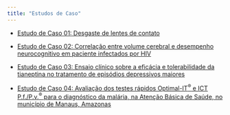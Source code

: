 ```yaml
---
title: "Estudos de Caso"
---
```


-   [Estudo de Caso 01: Desgaste de lentes de contato](estudos_de_casos/estudo01.html "Estudo de caso 01"){aria-label="Estudo de caso 01"}

-   [Estudo de Caso 02: Correlação entre volume cerebral e desempenho neurocognitivo em paciente infectados por HIV](estudos_de_casos/estudo02.html "Estudo de caso 02"){aria-label="Estudo de caso 02"}

-   [Estudo de Caso 03: Ensaio clínico sobre a eficácia e tolerabilidade da tianeptina no tratamento de episódios depressivos maiores](estudos_de_casos/estudo03.html "Estudo de caso 03"){aria-label="Estudo de caso 03"}

-   [Estudo de Caso 04: Avaliação dos testes rápidos Optimal-IT<sup><span>&#174;</span></sup> e ICT P.f./P.v.<sup>&reg;</sup> para o diagnóstico da malária, na Atenção Básica de Saúde, no município de Manaus, Amazonas](estudos_de_casos/estudo04.html "Estudo de caso 04"){aria-label="Estudo de caso 04"}